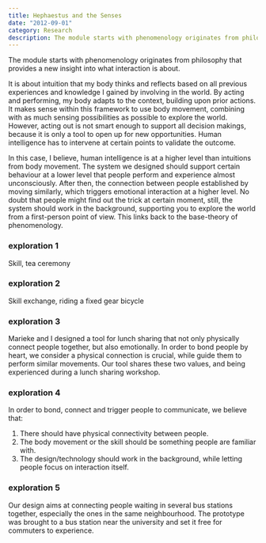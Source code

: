 ```yaml
---
title: Hephaestus and the Senses
date: "2012-09-01"
category: Research
description: The module starts with phenomenology originates from philosophy that provides a new insight into what interaction is about.
---
```



The module starts with phenomenology originates from philosophy that provides a new insight into what interaction is about.

It is about intuition that my body thinks and reflects based on all previous experiences and knowledge I gained by involving in the world. By acting and performing, my body adapts to the context, building upon prior actions. It makes sense within this framework to use body movement, combining with as much sensing possibilities as possible to explore the world. However, acting out is not smart enough to support all decision makings, because it is only a tool to open up for new opportunities. Human intelligence has to intervene at certain points to validate the outcome.

In this case, I believe, human intelligence is at a higher level than intuitions from body movement. The system we designed should support certain behaviour at a lower level that people perform and experience almost unconsciously. After then, the connection between people established by moving similarly, which triggers emotional interaction at a higher level. No doubt that people might find out the trick at certain moment, still, the system should work in the background, supporting you to explore the world from a first-person point of view. This links back to the base-theory of phenomenology.

<EmbedVideo
  width="wide"
  host="vimeo"
  source="49612809"
  title=""
/>

### exploration 1
Skill, tea ceremony

<EmbedVideo
  width="wide"
  host="vimeo"
  source="48773808"
  title=""
/>

### exploration 2
Skill exchange, riding a fixed gear bicycle

<EmbedVideo
  width="wide"
  host="vimeo"
  source="48804987"
  title=""
/>

### exploration 3
Marieke and I designed a tool for lunch sharing that not only physically connect people together, but also emotionally. In order to bond people by heart, we consider a physical connection is crucial, while guide them to perform similar movements. Our tool shares these two values, and being experienced during a lunch sharing workshop.

<EmbedVideo
  width="wide"
  host="vimeo"
  source="48999301"
  title=""
/>

### exploration 4
In order to bond, connect and trigger people to communicate, we believe that:
1. There should have physical connectivity between people.
2. The body movement or the skill should be something people are familiar with.
3. The design/technology should work in the background, while letting people focus on interaction itself.

<EmbedVideo
  width="wide"
  host="vimeo"
  source="49121185"
  title=""
/>

### exploration 5
Our design aims at connecting people waiting in several bus stations together, especially the ones in the same neighbourhood. The prototype was brought to a bus station near the university and set it free for commuters to experience.

<EmbedVideo
  width="wide"
  host="vimeo"
  source="49218370"
  title=""
/>
